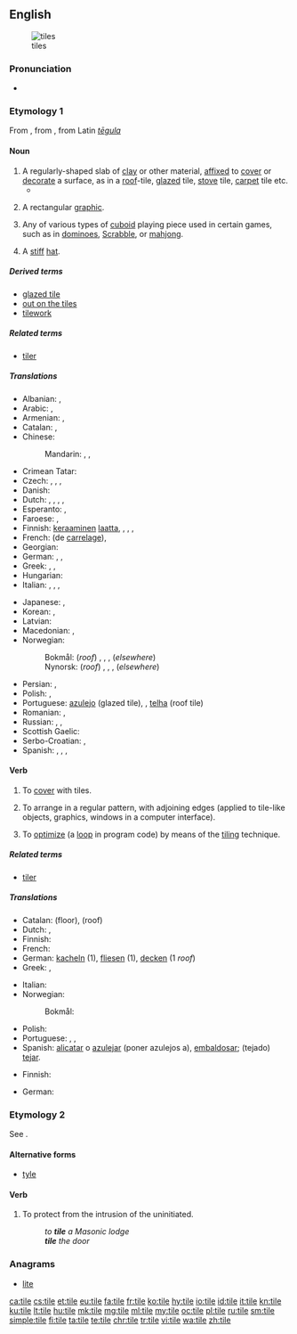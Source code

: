 ==English==
{{wikipedia|dab=tile (disambiguation)}}
{{wikipedia}}

[[File:A aesthetic tile.JPG|thumb|tiles]]

===Pronunciation===
* {{rhymes|aɪl|lang=en}}

===Etymology 1===
From {{etyl|ang|en}} {{m|ang|sc=Latinx|tiġele}}, from {{inh|en|gem-pro|*tigulōn}}, from Latin ''[[tegula|tēgula]]''

====Noun====
{{en-noun}}

# A regularly-shaped slab of [[clay]] or other material, [[affixed]] to [[cover]] or [[decorate]] a surface, as in a [[roof]]-tile, [[glazed]] tile, [[stove]] tile, [[carpet]] tile etc.
#* {{quote-book|year=1963|author={{w|Margery Allingham}}
|title={{w|The China Governess}}
|chapter=3|url=http://openlibrary.org/works/OL2004261W
|passage=Sepia Delft '''tiles''' surrounded the fireplace, their crudely drawn Biblical scenes in faded cyclamen blending with the pinkish pine, while above them, instead of a mantelshelf, there was an archway high enough to form a balcony with slender balusters and a tapestry-hung wall behind.}}
# {{context|computing|lang=en}} A rectangular [[graphic]].
#: {{usex|Each '''tile''' within Google Maps consists of 256 &times; 256 pixels.|lang=en}}
#: {{usex|Sprites and '''tiles''' that are hidden in the prototype ROM file can be recovered.|lang=en}}
# Any of various types of [[cuboid]] playing piece used in certain games, such as in [[dominoes]], [[Scrabble]], or [[mahjong]].
# {{context|dated|lang=en}} A [[stiff]] [[hat]].
#: {{rfquotek|Charles Dickens}}

=====Derived terms=====
* [[glazed tile]]
* [[out on the tiles]]
* [[tilework]]

=====Related terms=====
* [[tiler]]

=====Translations=====
{{trans-top|mostly rectangular shaped sheet of ceramic or fired clay to cover surfaces}}
* Albanian: {{t|sq|tjegull}}, {{t|sq|pllakë}}
* Arabic: {{t|ar|قِرْمِيدَة|f}}, {{qualifier|collective}} {{t|ar|قِرْمِيد}}
* Armenian: {{t|hy|կղմինդր}}, {{t|hy|հախճասալ}}
* Catalan: {{t|ca|teula|f}}, {{t|ca|rajola|f}}
* Chinese:
*: Mandarin: {{t+|cmn|瓦|tr=wǎ|sc=Hani}}, {{t|cmn|磚瓦|sc=Hani}}, {{t+|cmn|砖瓦|tr=zhuānwǎ|sc=Hani}}
* Crimean Tatar: {{t|crh|kiramet}}
* Czech: {{t|cs|dlaždice|f}} {{qualifier|floor tile}}, {{t|cs|kachle|f}}, {{t|cs|obkladačka|f}} {{qualifier|wall tile}}, {{t+|cs|taška|f}} {{qualifier|roof tile}}
* Danish: {{t+|da|tegl|c}}
* Dutch: {{t+|nl|tegel|m}}, {{t+|nl|vloertegel|f}}, {{t|nl|muurtegel|m}}, {{t+|nl|pan|f}}, {{t+|nl|dakpan|f}}
* Esperanto: {{t|eo|kahelo}}, {{t|eo|tegolo}}
* Faroese: {{t|fo|flís|f}} {{qualifier|floor tile}}, {{t|fo|tigul|m}} {{qualifier|roof tile}}
* Finnish: [[keraaminen]] [[laatta]], {{t|fi|koristelaatta}}, {{t+|fi|kaakeli}}, {{t+|fi|tiili}}, {{t+|fi|laatta}}
* French: {{t+|fr|carreau|m}} (de [[carrelage]]), {{t+|fr|tuile|f}}
* Georgian: {{t|ka|კრამიტი}}
* German: {{t|de|Kachel|f}}, {{t+|de|Fliese|f}}, {{qualifier|roof tile}} {{t+|de|Dachziegel|m}}
* Greek: {{t+|el|πλακίδιο|n}}, {{t+|el|πλακάκι|n}}, {{qualifier|roof tile}} {{t+|el|κεραμίδι|n}}
* Hungarian: {{t+|hu|cserép}}
* Italian: {{qualifier|floor and wall tile}} {{t+|it|piastrella|f}}, {{t+|it|mattonella|f}}, {{qualifier|roof tile}} {{t+|it|tegola|f}}, {{t|it|coppo|m}}
{{trans-mid}}
* Japanese: {{t+|ja|タイル|tr=tairu}}, {{qualifier|roof tile}} {{t+|ja|瓦|tr=かわら, kawara}}
* Korean: {{t|ko|​​타일|sc=Kore}}, {{t|ko|기와|sc=Kore}}
* Latvian: {{t|lv|flīze|f}}
* Macedonian: {{qualifier|floor and wall tile}} {{t|mk|плочка|f|tr=plóčka}}, {{qualifier|roof tile}} {{t|mk|ќерамида|tr=ḱerámida}}
* Norwegian:
*: Bokmål: (''roof'') {{t|nb|takstein|m}}, {{t|nb|tegl|n}}, {{t+|nb|teglstein|m}}, (''elsewhere'') {{t|nb|flis|m|f}}
*: Nynorsk: (''roof'') {{t|nn|takstein|m}}, {{t|nn|tegl|n}}, {{t|nn|teglstein|m}}, (''elsewhere'') {{t|nn|flis|f}}
* Persian: {{t+|fa|کاشی|tr=kâši|sc=fa-Arab}}, {{t+|fa|سفال|tr=sofâl|sc=fa-Arab}}
* Polish: {{t+|pl|kafel|m}}, {{t+|pl|kafelek|m}}
* Portuguese: [[azulejo]] {{g|m}} (glazed tile), {{t|pt|ladrilho|m}}, [[telha]] {{g|f}} (roof tile)
* Romanian: {{t+|ro|țiglă|f}}, {{t+|ro|olan|n}}
* Russian: {{t+|ru|пли́тка|f}}, {{qualifier|glazed tile}} {{t+|ru|ка́фель|m}}, {{qualifier|roof tile}} {{t+|ru|черепи́ца|f}}
* Scottish Gaelic: {{t|gd|leacag|f}}
* Serbo-Croatian: {{t+|sh|pločica}}, {{t+|sh|kalj}}
* Spanish: {{qualifier|glazed tile}} {{t+|es|azulejo|m}}, {{t+|es|alicatado|m}}, {{qualifier|floor tile}} {{t+|es|baldosa|f}}, {{qualifier|roof tile}} {{t+|es|teja|f}}
{{trans-bottom}}

====Verb====
{{en-verb|tiles|tiling|tiled}}

# To [[cover]] with tiles.
# {{context|computing|lang=en}} To arrange in a regular pattern, with adjoining edges (applied to tile-like objects, graphics, windows in a computer interface).
# {{cx|comptheory|lang=en}} To [[optimize]] (a [[loop]] in program code) by means of the [[tiling]] technique.

=====Related terms=====
* [[tiler]]

=====Translations=====
{{trans-top|to cover with tiles}}
* Catalan: {{t+|ca|enrajolar}} (floor), {{t+|ca|teular}} (roof)
* Dutch: {{t|nl|tegelen}}, {{t+|nl|betegelen}}
* Finnish: {{t|fi|laatoittaa}}
* French: {{t+|fr|tuiler}}
* German: [[kacheln]] (1), [[fliesen]] (1), [[decken]] (1 ''roof'')
* Greek: {{t+|el|πλακοστρώνω}}, {{t|el|στρώνω με πλακάκια}}
{{trans-mid}}
* Italian: {{t|it|piastrellare}}
* Norwegian:
*: Bokmål: {{t|nb|flislegge}}
* Polish: {{t|pl|kafelkować|impf}}
* Portuguese: {{t+|pt|azulejar}}, {{t|pt|ladrilhar}}, {{t+|pt|telhar}}
* Spanish: [[alicatar]] o [[azulejar]] (poner azulejos a), [[embaldosar]]; (tejado) [[tejar]].
{{trans-bottom}}

{{trans-top|computing: to arrange in regular pattern}}
* Finnish: {{t+|fi|tiilittää}}
{{trans-mid}}
* German: {{t+|de|parzellieren}}
{{trans-bottom}}

===Etymology 2===
See {{term|tiler|lang=en||doorkeeper at a Masonic lodge}}.

====Alternative forms====
* [[tyle]]

====Verb====
{{en-verb|til}}

# To protect from the intrusion of the uninitiated.
#: ''to '''tile''' a Masonic lodge''
#: '''''tile''' the door''

===Anagrams===
* [[lite#English|lite]]

[[ca:tile]]
[[cs:tile]]
[[et:tile]]
[[eu:tile]]
[[fa:tile]]
[[fr:tile]]
[[ko:tile]]
[[hy:tile]]
[[io:tile]]
[[id:tile]]
[[it:tile]]
[[kn:tile]]
[[ku:tile]]
[[lt:tile]]
[[hu:tile]]
[[mk:tile]]
[[mg:tile]]
[[ml:tile]]
[[my:tile]]
[[oc:tile]]
[[pl:tile]]
[[ru:tile]]
[[sm:tile]]
[[simple:tile]]
[[fi:tile]]
[[ta:tile]]
[[te:tile]]
[[chr:tile]]
[[tr:tile]]
[[vi:tile]]
[[wa:tile]]
[[zh:tile]]